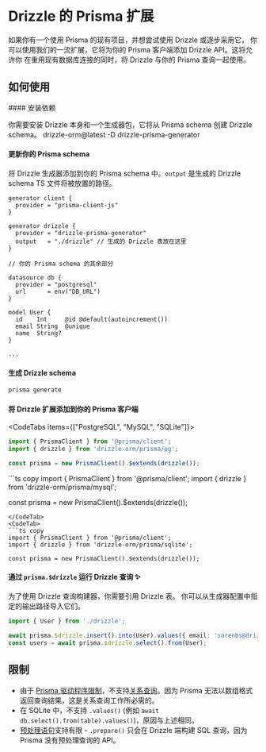 
# Drizzle 的 Prisma 扩展

如果你有一个使用 Prisma 的现有项目，并想尝试使用 Drizzle 或逐步采用它，
你可以使用我们的一流扩展，它将为你的 Prisma 客户端添加 Drizzle API。这将允许你
在重用现有数据库连接的同时，将 Drizzle 与你的 Prisma 查询一起使用。

## 如何使用

<Steps>
#### 安装依赖

你需要安装 Drizzle 本身和一个生成器包，它将从 Prisma schema 创建 Drizzle schema。
<Npm>
drizzle-orm@latest
-D drizzle-prisma-generator
</Npm>

#### 更新你的 Prisma schema

将 Drizzle 生成器添加到你的 Prisma schema 中。`output` 是生成的 Drizzle schema TS 文件将被放置的路径。
```prisma copy filename="schema.prisma" {5-8}
generator client {
  provider = "prisma-client-js"
}

generator drizzle {
  provider = "drizzle-prisma-generator"
  output   = "./drizzle" // 生成的 Drizzle 表放在这里
}

// 你的 Prisma schema 的其余部分

datasource db {
  provider = "postgresql"
  url      = env("DB_URL")
}

model User {
  id    Int     @id @default(autoincrement())
  email String  @unique
  name  String?
}

...
```

#### 生成 Drizzle schema

```bash
prisma generate
```

#### 将 Drizzle 扩展添加到你的 Prisma 客户端

<CodeTabs items={["PostgreSQL", "MySQL", "SQLite"]}>
<CodeTab>
```ts copy
import { PrismaClient } from '@prisma/client';
import { drizzle } from 'drizzle-orm/prisma/pg';

const prisma = new PrismaClient().$extends(drizzle());
```
</CodeTab>
<CodeTab>
```ts copy
import { PrismaClient } from '@prisma/client';
import { drizzle } from 'drizzle-orm/prisma/mysql';

const prisma = new PrismaClient().$extends(drizzle());
```
</CodeTab>
<CodeTab>
```ts copy
import { PrismaClient } from '@prisma/client';
import { drizzle } from 'drizzle-orm/prisma/sqlite';

const prisma = new PrismaClient().$extends(drizzle());
```
</CodeTab>
</CodeTabs>

#### 通过 `prisma.$drizzle` 运行 Drizzle 查询 ✨

为了使用 Drizzle 查询构建器，你需要引用 Drizzle 表。
你可以从生成器配置中指定的输出路径导入它们。

```ts copy
import { User } from './drizzle';

await prisma.$drizzle.insert().into(User).values({ email: 'sorenbs@drizzle.team', name: 'Søren' });
const users = await prisma.$drizzle.select().from(User);
```

</Steps>

## 限制

- 由于 [Prisma 驱动程序限制](https://github.com/prisma/prisma/issues/17576)，不支持[关系查询](/docs/rqb)。因为 Prisma 无法以数组格式返回查询结果，这是关系查询工作所必需的。
- 在 SQLite 中，不支持 `.values()` (例如 `await db.select().from(table).values()`)，原因与上述相同。
- [预处理语句](/docs/perf-queries#prepared-statement)支持有限 - `.prepare()` 只会在 Drizzle 端构建 SQL 查询，因为 Prisma 没有预处理查询的 API。
